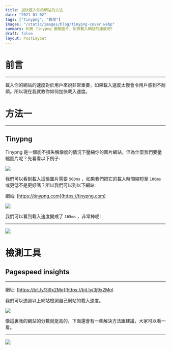 ```yaml
---
title: 加快載入你的網站的方法
date: "2021-01-02"
tags: ["Tinypng", "教學"]
images: "/static/images/blog/tinypng-cover.webp"
summary: 利用 Tinypng 壓縮圖片，加快載入網站的速度吧!
draft: false
layout: PostLayout
---
```


# 前言

---

載入你的網站的速度對於用戶來說非常重要，如果載入速度太慢會令用戶感到不耐煩。所以現在我就教你如何加快載入速度。

# 方法一

---

## Tinypng

Tinypng 是一個能不損失解像度的情況下壓縮你的圖片網站，但為什麼我們要壓縮圖片呢？先看看以下例子:

![](/static/images/blog/tinypng-2.webp)

我們可以看到載入這張圖片需要 `500ms` ，如果我們把它的載入時間縮短至 `100ms` 或更低不是更好嗎？所以我們可以到以下網站:

網站: [https://tinypng.com](https://tinypng.com)

![](/static/images/blog/tinypng-3.webp)

我們可以看到載入速度變成了 `165ms` ，非常棒呢!

---

![](/static/images/blog/tinypng-4.webp)

# 檢測工具

## Pagespeed insights

---

網址: [https://bit.ly/3j9x2Mq](https://bit.ly/3j9x2Mq)

我們可以透過以上網站檢測自己網站的載入速度。

![](/static/images/blog/tinypng-5.webp)

像這裏我的網站的分數就挺高的，下面還會有一些解決方法跟建議，大家可以看一看。

---

![](/static/images/blog/tinypng-6.webp)
